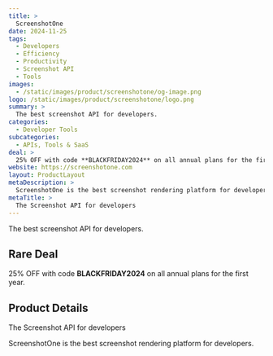 ```yaml
---
title: >
  ScreenshotOne
date: 2024-11-25
tags:
  - Developers
  - Efficiency
  - Productivity
  - Screenshot API
  - Tools
images:
  - /static/images/product/screenshotone/og-image.png
logo: /static/images/product/screenshotone/logo.png
summary: >
  The best screenshot API for developers.
categories:
  - Developer Tools
subcategories:
  - APIs, Tools & SaaS
deal: >
  25% OFF with code **BLACKFRIDAY2024** on all annual plans for the first year.
website: https://screenshotone.com
layout: ProductLayout
metaDescription: >
  ScreenshotOne is the best screenshot rendering platform for developers.
metaTitle: >
  The Screenshot API for developers
---
```

The best screenshot API for developers.

## Rare Deal

25% OFF with code **BLACKFRIDAY2024** on all annual plans for the first year.

## Product Details

The Screenshot API for developers

ScreenshotOne is the best screenshot rendering platform for developers.
